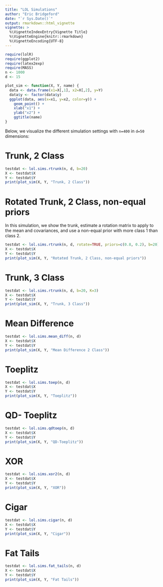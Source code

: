 ```yaml
---
title: "LOL Simulations"
author: "Eric Bridgeford"
date: "`r Sys.Date()`"
output: rmarkdown::html_vignette
vignette: >
  %\VignetteIndexEntry{Vignette Title}
  %\VignetteEngine{knitr::rmarkdown}
  %\VignetteEncoding{UTF-8}
---
```


```r
require(lolR)
require(ggplot2)
require(latex2exp)
require(MASS)
n <- 1000
d <- 15
```

```r
plot_sim <- function(X, Y, name) {
  data <- data.frame(x1=X[,1], x2=X[,2], y=Y)
  data$y <- factor(data$y)
  ggplot(data, aes(x=x1, y=x2, color=y)) +
    geom_point() +
    xlab("x1") +
    ylab("x2") +
    ggtitle(name)
}
```
Below, we visualize the different simulation settings with `n=400` in `d=50` dimensions:

# Trunk, 2 Class

```r
testdat <- lol.sims.rtrunk(n, d, b=20)
X <- testdat$X
Y <- testdat$Y
print(plot_sim(X, Y, "Trunk, 2 Class"))
```

# Rotated Trunk, 2 Class, non-equal priors

In this simulation, we show the trunk, estimate a rotation matrix to apply to the mean and covariances, and use a non-equal prior with more class 1 than class 2.

```r
testdat <- lol.sims.rtrunk(n, d, rotate=TRUE, priors=c(0.8, 0.2), b=20)
X <- testdat$X
Y <- testdat$Y
print(plot_sim(X, Y, "Rotated Trunk, 2 Class, non-equal priors"))
```

# Trunk, 3 Class

```r
testdat <- lol.sims.rtrunk(n, d, b=20, K=3)
X <- testdat$X
Y <- testdat$Y
print(plot_sim(X, Y, "Trunk, 3 Class"))
```

# Mean Difference

```r
testdat <- lol.sims.mean_diff(n, d)
X <- testdat$X
Y <- testdat$Y
print(plot_sim(X, Y, "Mean Difference 2 Class"))
```

# Toeplitz

```r
testdat <- lol.sims.toep(n, d)
X <- testdat$X
Y <- testdat$Y
print(plot_sim(X, Y, "Toeplitz"))
```

# QD- Toeplitz

```r
testdat <- lol.sims.qdtoep(n, d)
X <- testdat$X
Y <- testdat$Y
print(plot_sim(X, Y, "QD-Toeplitz"))
```

# XOR

```r
testdat <- lol.sims.xor2(n, d)
X <- testdat$X
Y <- testdat$Y
print(plot_sim(X, Y, "XOR"))
```

# Cigar

```r
testdat <- lol.sims.cigar(n, d)
X <- testdat$X
Y <- testdat$Y
print(plot_sim(X, Y, "Cigar"))
```

# Fat Tails

```r
testdat <- lol.sims.fat_tails(n, d)
X <- testdat$X
Y <- testdat$Y
print(plot_sim(X, Y, "Fat Tails"))
```
